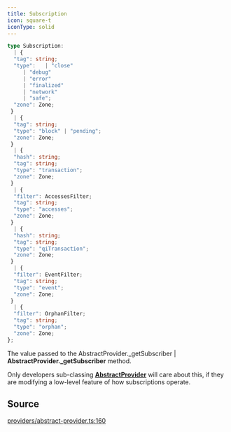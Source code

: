 ```yaml
---
title: Subscription
icon: square-t
iconType: solid
---
```


```ts
type Subscription: 
  | {
  "tag": string;
  "type":   | "close"
     | "debug"
     | "error"
     | "finalized"
     | "network"
     | "safe";
  "zone": Zone;
 }
  | {
  "tag": string;
  "type": "block" | "pending";
  "zone": Zone;
 }
  | {
  "hash": string;
  "tag": string;
  "type": "transaction";
  "zone": Zone;
 }
  | {
  "filter": AccessesFilter;
  "tag": string;
  "type": "accesses";
  "zone": Zone;
 }
  | {
  "hash": string;
  "tag": string;
  "type": "qiTransaction";
  "zone": Zone;
 }
  | {
  "filter": EventFilter;
  "tag": string;
  "type": "event";
  "zone": Zone;
 }
  | {
  "filter": OrphanFilter;
  "tag": string;
  "type": "orphan";
  "zone": Zone;
};
```

The value passed to the AbstractProvider._getSubscriber | **AbstractProvider._getSubscriber** method.

Only developers sub-classing [**AbstractProvider**](/sdk/content/classes/AbstractProvider) will care about this, if they are
modifying a low-level feature of how subscriptions operate.

## Source

[providers/abstract-provider.ts:160](https://github.com/dominant-strategies/quais.js/blob/c5f991423178493ef964731be9238d952f3e77dd/src/providers/abstract-provider.ts#L160)
